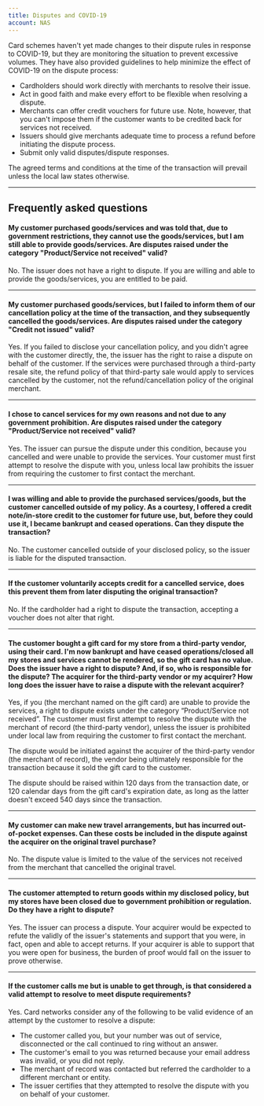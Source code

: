 ```yaml
---
title: Disputes and COVID-19
account: NAS
---
```


Card schemes haven't yet made changes to their dispute rules in response to COVID-19, but they are monitoring the situation to prevent excessive volumes. They have also provided guidelines to help minimize the effect of COVID-19 on the dispute process:

- Cardholders should work directly with merchants to resolve their issue.
- Act in good faith and make every effort to be flexible when resolving a dispute.
- Merchants can offer credit vouchers for future use. Note, however, that you can't impose them if the customer wants to be credited back for services not received.
- Issuers should give merchants adequate time to process a refund before initiating the dispute process.
- Submit only valid disputes/dispute responses.

The agreed terms and conditions at the time of the transaction will prevail unless the local law states otherwise.

---

## Frequently asked questions

#### My customer purchased goods/services and was told that, due to government restrictions, they cannot use the goods/services, but I am still able to provide goods/services. Are disputes raised under the category "Product/Service not received" valid?
No. The issuer does not have a right to dispute. If you are willing and able to provide the goods/services, you are entitled to be paid.

---

#### My customer purchased goods/services, but I failed to inform them of our cancellation policy at the time of the transaction, and they subsequently cancelled the goods/services. Are disputes raised under the category "Credit not issued" valid?
Yes. If you failed to disclose your cancellation policy, and you didn't agree with the customer directly, the, the issuer has the right to raise a dispute on behalf of the customer. If the services were purchased through a third-party resale site, the refund policy of that third-party sale would apply to services cancelled by the customer, not the refund/cancellation policy of the original merchant.

---

#### I chose to cancel services for my own reasons and not due to any government prohibition. Are disputes raised under the category "Product/Service not received" valid?
Yes. The issuer can pursue the dispute under this condition, because you cancelled and were unable to provide the services. Your customer must first attempt to resolve the dispute with you, unless local law prohibits the issuer from requiring the customer to first contact the merchant.

---

#### I was willing and able to provide the purchased services/goods, but the customer cancelled outside of my policy. As a courtesy, I offered a credit note/in-store credit to the customer for future use, but, before they could use it, I became bankrupt and ceased operations. Can they dispute the transaction?
No. The customer cancelled outside of your disclosed policy, so the issuer is liable for the disputed transaction.

---

#### If the customer voluntarily accepts credit for a cancelled service, does this prevent them from later disputing the original transaction?
No. If the cardholder had a right to dispute the transaction, accepting a voucher does not alter that right.

---

#### The customer bought a gift card for my store from a third-party vendor, using their card. I'm now bankrupt and have ceased operations/closed all my stores and services cannot be rendered, so the gift card has no value. Does the issuer have a right to dispute? And, if so, who is responsible for the dispute? The acquirer for the third-party vendor or my acquirer? How long does the issuer have to raise a dispute with the relevant acquirer?
Yes, if you (the merchant named on the gift card) are unable to provide the services, a right to dispute exists under the category “Product/Service not received”. The customer must first attempt to resolve the dispute with the merchant of record (the third-party vendor), unless the issuer is prohibited under local law from requiring the customer to first contact the merchant.

The dispute would be initiated against the acquirer of the third-party vendor (the merchant of record), the vendor being ultimately responsible for the transaction because it sold the gift card to the customer.

The dispute should be raised within 120 days from the transaction date, or 120 calendar days from the gift card's expiration date, as long as the latter doesn't exceed 540 days since the transaction.

---

#### My customer can make new travel arrangements, but has incurred out-of-pocket expenses. Can these costs be included in the dispute against the acquirer on the original travel purchase?
No. The dispute value is limited to the value of the services not received from the merchant that cancelled the original travel.

---

#### The customer attempted to return goods within my disclosed policy, but my stores have been closed due to government prohibition or regulation. Do they have a right to dispute?
Yes. The issuer can process a dispute. Your acquirer would be expected to refute the validly of the issuer's statements and support that you were, in fact, open and able to accept returns. If your acquirer is able to support that you were open for business, the burden of proof would fall on the issuer to prove otherwise.

---

#### If the customer calls me but is unable to get through, is that considered a valid attempt to resolve to meet dispute requirements?
Yes. Card networks consider any of the following to be valid evidence of an attempt by the customer to resolve a dispute:

- The customer called you, but your number was out of service, disconnected or the call continued to ring without an answer.
- The customer's email to you was returned because your email address was invalid, or you did not reply.
- The merchant of record was contacted but referred the cardholder to a different merchant or entity.
- The issuer certifies that they attempted to resolve the dispute with you on behalf of your customer.